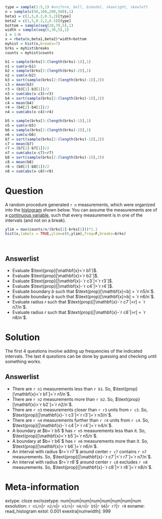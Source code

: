 ```r
type = sample(1:5,1) #uniform, bell, bimodal, skewright, skewleft
n = sample(c(50,100,200,500),1)
beta1 = c(1,5,0.2,0.5,2)[type]
beta2 = c(1,5,0.2,2,0.5)[type]
bottom = sample(seq(20,70,5),1)
width = sample(seq(5,30,5),1)
i = 1:n
x = rbeta(n,beta1,beta2)*width+bottom
myhist = hist(x,breaks=7)
brks = myhist$breaks
counts = myhist$counts

b1 = sample(brks[3:(length(brks)-1)],1)
n1 = sum(x<b1)
b2 = sample(brks[2:(length(brks)-2)],1)
n2 = sum(x>b2)
b3 = sort(sample(brks[2:(length(brks)-1)],2))
c3 = mean(b3)
r3 = (b3[2]-b3[1])/2
n3 = sum(abs(x-c3)<r3)
b4 = sort(sample(brks[2:(length(brks)-1)],2))
c4 = mean(b4)
r4 = (b4[2]-b4[1])/2
n4 = sum(abs(x-c4)>r4)

b5 = sample(brks[3:(length(brks)-1)],1)
n5 = sum(x<b5)
b6 = sample(brks[2:(length(brks)-2)],1)
n6 = sum(x>b6)
b7 = sort(sample(brks[2:(length(brks)-1)],2))
c7 = mean(b7)
r7 = (b7[2]-b7[1])/2
n7 = sum(abs(x-c7)<r7)
b8 = sort(sample(brks[2:(length(brks)-1)],2))
c8 = mean(b8)
r8 = (b8[2]-b8[1])/2
n8 = sum(abs(x-c8)>r8)

```


Question
========

A random procedure generated `r n` measurements, which were organized into the [histogram](https://en.wikipedia.org/wiki/Histogram){target="blank"} shown below. You can assume the measurements are of a [continuous variable](https://en.wikipedia.org/wiki/Continuous_or_discrete_variable){target="blank"}, such that every measurement is in one of the intervals (and not on a break).

```r
ylim = max(counts/n/(brks[2]-brks[1]))*1.1
hist(x,labels = TRUE,ylim=c(0,ylim),freq=F,breaks=brks)
```
\


Answerlist
--------
* Evaluate $\text{prop}[\mathbf{x}<`r b1`]$.
* Evaluate $\text{prop}[\mathbf{x}>`r b2`]$.
* Evaluate $\text{prop}[|\mathbf{x}-`r c3`|<`r r3`]$.
* Evaluate $\text{prop}[|\mathbf{x}-`r c4`|>`r r4`]$.
* Evaluate boundary $b$ such that $\text{prop}[\mathbf{x}<b] = `r n5/n`$.
* Evaluate boundary $b$ such that $\text{prop}[\mathbf{x}>b] = `r n6/n`$.
* Evaluate radius $r$ such that $\text{prop}[|\mathbf{x}-`r c7`|<r] = `r n7/n`$.
* Evaluate radius $r$ such that $\text{prop}[|\mathbf{x}-`r c8`|>r] = `r n8/n`$.


Solution
========

The first 4 questions involve adding up frequencies of the indicated intervals. The last 4 questions can be done by guessing and checking until something works.

Answerlist
--------
* There are `r n1` measurements less than `r b1`. So, $\text{prop}[\mathbf{x}<`r b1`]=`r n1/n`$.
* There are `r n2` measurements more than `r b2`. So, $\text{prop}[\mathbf{x}>`r b2`]=`r n2/n`$.
* There are `r n3` measurements closer than `r r3` units from `r c3`. So, $\text{prop}[|\mathbf{x}-`r c3`|<`r r3`]=`r n3/n`$.
* There are `r n4` measurements further than `r r4` units from `r c4`. So, $\text{prop}[|\mathbf{x}-`r c4`|>`r r4`]=`r n4/n`$.
* A boundary at $b=`r b5`$ has `r n5` measurements less than it. So, $\text{prop}[\mathbf{x}<`r b5`]=`r n5/n`$.
* A boundary at $b=`r b6`$ has `r n6` measurements more than it. So, $\text{prop}[\mathbf{x}>`r b6`]=`r n6/n`$.
* An interval with radius $r=`r r7`$ around center `r c7` contains `r n7` measurements. So, $\text{prop}[|\mathbf{x}-`r c7`|<`r r7`]=`r n7/n`$.
* An interval with radius $r=`r r8`$ around center `r c8` excludes `r n8` measurements.  So, $\text{prop}[|\mathbf{x}-`r c8`|>`r r8`]=`r n8/n`$.


Meta-information
================
extype: cloze
exclozetype: num|num|num|num|num|num|num|num
exsolution: `r n1/n`|`r n2/n`|`r n3/n`|`r n4/n`|`r b5`|`r b6`|`r r7`|`r r8`
exname: read_histogram
extol: 0.001
exextra[numwidth]: 999
